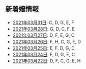 新着嬢情報
----

- [2021年03月31日](/new/2021-03-31): C, D, G, E, F
- [2021年03月28日](/new/2021-03-28): G, D, C, F, E
- [2021年03月27日](/new/2021-03-27): D, F, E, G, C
- [2021年03月26日](/new/2021-03-26): F, H, C, G, E, D
- [2021年03月25日](/new/2021-03-25): E, F, D, G, C
- [2021年03月24日](/new/2021-03-24): F, D, G, E, C
- [2021年03月22日](/new/2021-03-22): D, F, C, G, E, H

